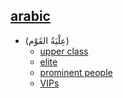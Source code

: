 ==[[arabic]]==
* (‏عِلْيَةُ القَوْم)
** [[upper class]]
** [[elite]]
** [[prominent people]]
** [[VIPs‏]]